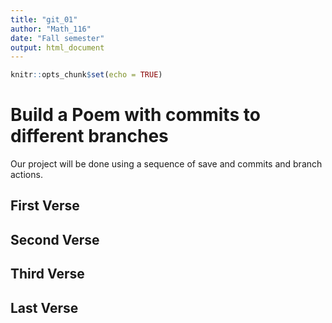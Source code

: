 ---
title: "git_01"
author: "Math_116"
date: "Fall semester"
output: html_document
---

```{r setup, include=FALSE}
knitr::opts_chunk$set(echo = TRUE)
```
# Build a Poem with commits to different branches
Our project will be done using a sequence of save and commits and branch actions.
<!-- Do not modify or change any text in "!--" bracketed areas such as this --- these are instructions to
you, if you change any of this the git program will notice it and compromise your git merging strategy !-->

## First Verse 
<!--Put the first five lines of a poem by Lewis Carrol in this section!-->  


## Second Verse
<!--Put the first five lines of a poem by Robert Frost here!-->  


## Third Verse
<!--Put the first two verses of The Walrus and the Carpenter here!-->


## Last Verse
<!--Put a short poem of your choice 8-20 lines,here!-->

